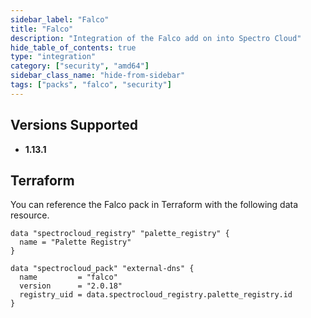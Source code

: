 ```yaml
---
sidebar_label: "Falco"
title: "Falco"
description: "Integration of the Falco add on into Spectro Cloud"
hide_table_of_contents: true
type: "integration"
category: ["security", "amd64"]
sidebar_class_name: "hide-from-sidebar"
tags: ["packs", "falco", "security"]
---
```


<Redirect to="/integrations/packs/?pack=docs/docs-content/integrations/falco" />

## Versions Supported

<Tabs queryString="parent">

<TabItem label="1.16.x" value="1.16.x">

</TabItem>
<TabItem label="1.0.x" value="1.0.x">

</TabItem>

<TabItem label="1.13.x" value="1.13.x">

- **1.13.1**

</TabItem>

</Tabs>

## Terraform

You can reference the Falco pack in Terraform with the following data resource.

```hcl
data "spectrocloud_registry" "palette_registry" {
  name = "Palette Registry"
}

data "spectrocloud_pack" "external-dns" {
  name         = "falco"
  version      = "2.0.18"
  registry_uid = data.spectrocloud_registry.palette_registry.id
}
```
